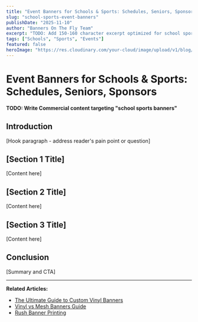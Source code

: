 ```yaml
---
title: "Event Banners for Schools & Sports: Schedules, Seniors, Sponsors"
slug: "school-sports-event-banners"
publishDate: "2025-11-10"
author: "Banners On The Fly Team"
excerpt: "TODO: Add 150-160 character excerpt optimized for school sports banners"
tags: ["Schools", "Sports", "Events"]
featured: false
heroImage: "https://res.cloudinary.com/your-cloud/image/upload/v1/blog/school-sports-event-banners.jpg"
---
```


# Event Banners for Schools & Sports: Schedules, Seniors, Sponsors

**TODO: Write Commercial content targeting "school sports banners"**

## Introduction

[Hook paragraph - address reader's pain point or question]

## [Section 1 Title]

[Content here]

## [Section 2 Title]

[Content here]

## [Section 3 Title]

[Content here]

## Conclusion

[Summary and CTA]

---

**Related Articles:**
- [The Ultimate Guide to Custom Vinyl Banners](/blog/custom-vinyl-banners-ultimate-guide)
- [Vinyl vs Mesh Banners Guide](/blog/vinyl-vs-mesh-banners-guide)
- [Rush Banner Printing](/blog/24-hour-rush-banner-printing)
